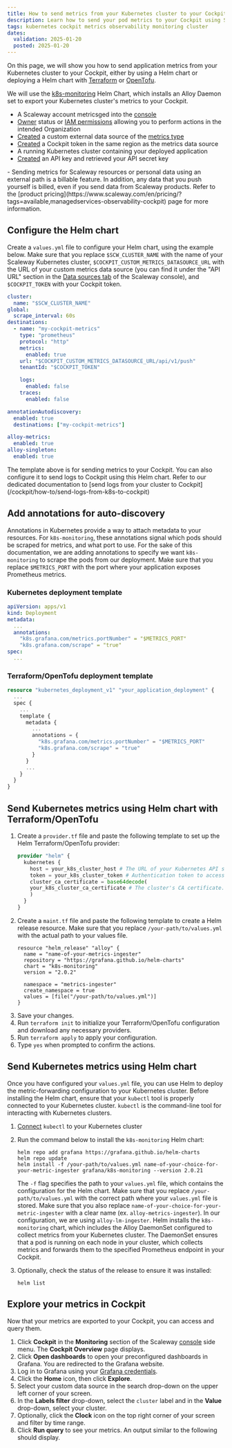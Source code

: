 ```yaml
---
title: How to send metrics from your Kubernetes cluster to your Cockpit
description: Learn how to send your pod metrics to your Cockpit using Scaleway's comprehensive guide. This tutorial covers sending Kubernetes pods metrics to Scaleway's Cockpit for centralized monitoring and analysis using Grafana, ensuring efficient monitoring and metrics analysis in your infrastructure.
tags: kubernetes cockpit metrics observability monitoring cluster
dates:
  validation: 2025-01-20
  posted: 2025-01-20
---
```





On this page, we will show you how to send application metrics from your Kubernetes cluster to your Cockpit, either by using a Helm chart or deploying a Helm chart with [Terraform](https://www.terraform.io/) or [OpenTofu](https://opentofu.org/).

We will use the [k8s-monitoring](https://artifacthub.io/packages/helm/grafana/k8s-monitoring/1.6.16) Helm Chart, which installs an Alloy Daemon set to export your Kubernetes cluster's metrics to your Cockpit.

<Requirements />

 - A Scaleway account metricsged into the [console](https://console.scaleway.com)
 - [Owner](/iam/concepts/#owner) status or [IAM permissions](/iam/concepts/#permission) allowing you to perform actions in the intended Organization
 - [Created](/cockpit/how-to/create-external-data-sources/) a custom external data source of the [metrics type](/cockpit/concepts/#data-types)
 - [Created](/cockpit/how-to/create-token/) a Cockpit token in the same region as the metrics data source
 - A running Kubernetes cluster containing your deployed application
 - [Created](/iam/how-to/create-api-keys/) an API key and retrieved your API secret key

<Message type="important">
  - Sending metrics for Scaleway resources or personal data using an external path is a billable feature. In addition, any data that you push yourself is billed, even if you send data from Scaleway products. Refer to the [product pricing](https://www.scaleway.com/en/pricing/?tags=available,managedservices-observability-cockpit) page for more information.
</Message>


## Configure the Helm chart

Create a `values.yml` file to configure your Helm chart, using the example below. Make sure that you replace `$SCW_CLUSTER_NAME` with the name of your Scaleway Kubernetes cluster, `$COCKPIT_CUSTOM_METRICS_DATASOURCE_URL` with the URL of your custom metrics data source (you can find it under the "API URL" section in the [Data sources tab](https://console.scaleway.com/cockpit/dataSource) of the Scaleway console), and `$COCKPIT_TOKEN` with your Cockpit token.

```yaml
cluster:
  name: "$SCW_CLUSTER_NAME"
global:
  scrape_interval: 60s
destinations:
  - name: "my-cockpit-metrics"
    type: "prometheus"
    protocol: "http"
    metrics:
      enabled: true
    url: "$COCKPIT_CUSTOM_METRICS_DATASOURCE_URL/api/v1/push"
    tenantId: "$COCKPIT_TOKEN"

    logs:
      enabled: false
    traces:
      enabled: false

annotationAutodiscovery:
  enabled: true
  destinations: ["my-cockpit-metrics"]

alloy-metrics:
  enabled: true
alloy-singleton:
  enabled: true
```

<Message type="note">
    The template above is for sending metrics to your Cockpit. You can also configure it to send logs to Cockpit using this Helm chart.
    Refer to our dedicated documentation to [send logs from your cluster to Cockpit](/cockpit/how-to/send-logs-from-k8s-to-cockpit)
</Message>

## Add annotations for auto-discovery

Annotations in Kubernetes provide a way to attach metadata to your resources. For `k8s-monitoring`, these annotations signal which pods should be scraped for metrics, and what port to use. For the sake of this documentation, we are adding annotations to specify we want `k8s-monitoring` to scrape the pods from our deployment. Make sure that you replace `$METRICS_PORT` with the port where your application exposes Prometheus metrics.

### Kubernetes deployment template

```yaml
apiVersion: apps/v1
kind: Deployment
metadata:
  ...
  annotations:
    "k8s.grafana.com/metrics.portNumber" = "$METRICS_PORT"
    "k8s.grafana.com/scrape" = "true"
spec:
  ...
```

### Terraform/OpenTofu deployment template

```terraform
resource "kubernetes_deployment_v1" "your_application_deployment" {
  ...
  spec {
    ...
    template {
      metadata {
        ...
        annotations = {
          "k8s.grafana.com/metrics.portNumber" = "$METRICS_PORT"
          "k8s.grafana.com/scrape" = "true"
        }
      }
      ...
    }
  }
}
```

## Send Kubernetes metrics using Helm chart with Terraform/OpenTofu

1. Create a `provider.tf` file and paste the following template to set up the Helm Terraform/OpenTofu provider:
    ```terraform
    provider "helm" {
      kubernetes {
        host = your_k8s_cluster_host # The URL of your Kubernetes API server.
        token = your_k8s_cluster_token # Authentication token to access the cluster.
        cluster_ca_certificate = base64decode(
        your_k8s_cluster_ca_certificate # The cluster's CA certificate.
        )
      }
    }
    ```
2. Create a `maint.tf` file and paste the following template to create a Helm release resource. Make sure that you replace `/your-path/to/values.yml` with the actual path to your values file.
    ```
    resource "helm_release" "alloy" {
      name = "name-of-your-metrics-ingester"
      repository = "https://grafana.github.io/helm-charts"
      chart = "k8s-monitoring"
      version = "2.0.2"

      namespace = "metrics-ingester"
      create_namespace = true
      values = [file("/your-path/to/values.yml")]
    }
    ```
3. Save your changes.
4. Run `terraform init` to initialize your Terraform/OpenTofu configuration and download any necessary providers.
5. Run `terraform apply` to apply your configuration.
6. Type `yes` when prompted to confirm the actions.

## Send Kubernetes metrics using Helm chart

Once you have configured your `values.yml` file, you can use Helm to deploy the metric-forwarding configuration to your Kubernetes cluster. Before installing the Helm chart, ensure that your `kubectl` tool is properly connected to your Kubernetes cluster. `kubectl` is the command-line tool for interacting with Kubernetes clusters.

1. [Connect](/kubernetes/how-to/connect-cluster-kubectl/) `kubectl` to your Kubernetes cluster
2. Run the command below to install the `k8s-monitoring` Helm chart:
    ```
    helm repo add grafana https://grafana.github.io/helm-charts
    helm repo update
    helm install -f /your-path/to/values.yml name-of-your-choice-for-your-metric-ingester grafana/k8s-monitoring --version 2.0.21
    ```
      The `-f` flag specifies the path to your `values.yml` file, which contains the configuration for the Helm chart. Make sure that you replace `/your-path/to/values.yml` with the correct path where your `values.yml` file is stored. Make sure that you also replace `name-of-your-choice-for-your-metric-ingester` with a clear name (ex. `alloy-metrics-ingester`). In our configuration, we are using `alloy-lm-ingester`.
      Helm installs the `k8s-monitoring` chart, which includes the Alloy DaemonSet configured to collect metrics from your Kubernetes cluster.
      The DaemonSet ensures that a pod is running on each node in your cluster, which collects metrics and forwards them to the specified Prometheus endpoint in your Cockpit.

3. Optionally, check the status of the release to ensure it was installed:

    ```
    helm list
    ```


## Explore your metrics in Cockpit

Now that your metrics are exported to your Cockpit, you can access and query them.

1. Click **Cockpit** in the **Monitoring** section of the Scaleway [console](https://console.scaleway.com/) side menu. The **Cockpit Overview** page displays.
2. Click **Open dashboards** to open your preconfigured dashboards in Grafana. You are redirected to the Grafana website.
3. Log in to Grafana using your [Grafana credentials](/cockpit/how-to/retrieve-grafana-credentials/).
4. Click the **Home** icon, then click **Explore**.
5. Select your custom data source in the search drop-down on the upper left corner of your screen.
6. In the **Labels filter** drop-down, select the `cluster` label and in the **Value** drop-down, select your cluster.
7. Optionally, click the **Clock** icon on the top right corner of your screen and filter by time range.
8. Click **Run query** to see your metrics. An output similar to the following should display.
<Lightbox image={image} alt="" />